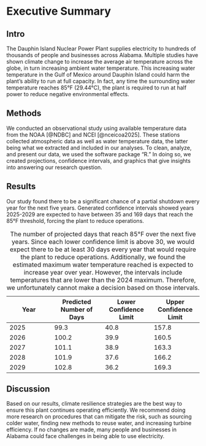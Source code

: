 # Executive Summary {.unnumbered}

## Intro

The Dauphin Island Nuclear Power Plant supplies electricity to hundreds of thousands of people and businesses across Alabama. Multiple studies have shown climate change to increase the average air temperature across the globe, in turn increasing ambient water temperature. This increasing water temperature in the Gulf of Mexico around Dauphin Island could harm the plant's ability to run at full capacity. In fact, any time the surrounding water temperature reaches 85°F (29.44°C), the plant is required to run at half power to reduce negative environmental effects.

## Methods

We conducted an observational study using available temperature data from the NOAA [@NDBC] and NCEI [@nceicoa2025]. These stations collected atmospheric data as well as water temperature data, the latter being what we extracted and included in our analyses. To clean, analyze, and present our data, we used the software package "R." In doing so, we created projections, confidence intervals, and graphics that give insights into answering our research question.

## Results

Our study found there to be a significant chance of a partial shutdown every year for the next five years. Generated confidence intervals showed years 2025-2029 are expected to have between 35 and 169 days that reach the 85°F threshold, forcing the plant to reduce operations.

| Year | Predicted Number of Days | Lower Confidence Limit | Upper Confidence Limit |
|-----------------|-------------------|------------------|------------------|
| 2025 | 99.3                     | 40.8                   | 157.8                  |
| 2026 | 100.2                    | 39.9                   | 160.5                  |
| 2027 | 101.1                    | 38.9                   | 163.3                  |
| 2028 | 101.9                    | 37.6                   | 166.2                  |
| 2029 | 102.8                    | 36.2                   | 169.3                  |

: The number of projected days that reach 85°F over the next five years. Since each lower confidence limit is above 30, we would expect there to be at least 30 days every year that would require the plant to reduce operations. Additionally, we found the estimated maximum water temperature reached is expected to increase year over year. However, the intervals include temperatures that are lower than the 2024 maximum. Therefore, we unfortunately cannot make a decision based on those intervals.

## Discussion

Based on our results, climate resilience strategies are the best way to ensure this plant continues operating efficiently. We recommend doing more research on procedures that can mitigate the risk, such as sourcing colder water, finding new methods to reuse water, and increasing turbine efficiency. If no changes are made, many people and businesses in Alabama could face challenges in being able to use electricity.
